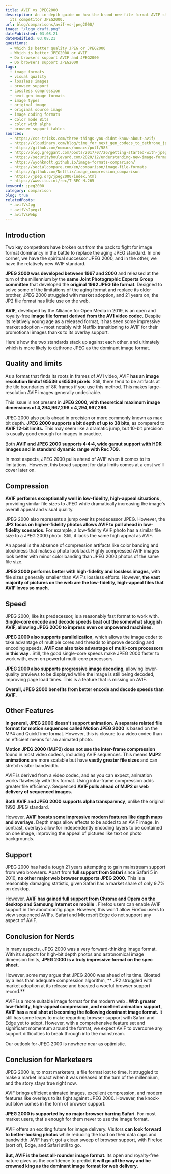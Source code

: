 ```yaml
---
title: AVIF vs JPEG2000
description: An in-depth guide on how the brand-new file format AVIF stacks up against
  its competitor JPEG2000.
url: blog/comparisons/avif-vs-jpeg2000/
image: "/logo_draft.png"
datePublished: 03.08.21
dateModified: 03.08.21
questions:
  - Which is better quality JPEG or JPEG2000
  - Which is better JPEG2000 or AVIF
  - Do browsers support AVIF and JPEG2000
  - Do browsers support JPEG2000
tags:
  - image formats
  - visual quality
  - lossless images
  - browser support
  - Lossless compression
  - next-gen image formats
  - image types
  - original image
  - original source image
  - image coding formats
  - Color mode Bits
  - color with alpha
  - browser support tables
sources:
  - https://css-tricks.com/three-things-you-didnt-know-about-avif/
  - https://cloudinary.com/blog/time_for_next_gen_codecs_to_dethrone_jpeg
  - https://github.com/nomacs/nomacs/pull/585
  - http://blog.greggant.com/posts/2017/07/26/getting-started-with-jpeg2000-jpeg-xr-webp-on-macos-osx.html
  - https://securityboulevard.com/2020/12/understanding-new-image-formats/
  - https://wyohknott.github.io/image-formats-comparison/
  - https://socialcompare.com/en/comparison/image-file-formats
  - https://github.com/Netflix/image_compression_comparison
  - https://jpeg.org/jpeg2000/index.html
  - https://www.itu.int/rec/T-REC-H.265
keyword: jpeg2000
category: comparison
blog: true
relatedPosts:
  - avifVsJpg
  - avifVsJpegxl
  - avifVsWebp
---
```




## Introduction
  
Two key competitors have broken out from the pack to fight for image format dominancy in the battle to replace the aging JPEG standard. In one corner, we have the spiritual successor JPEG 2000, and in the other, we have the relatively new AVIF standard.  

**JPEG 2000 was developed between 1997 and 2000** and released at the turn of the millennium by the **same Joint Photographic Experts Group committee** that developed the **original 1992 JPEG file format**. Designed to solve some of the limitations of the aging format and replace its older brother, JPEG 2000 struggled with market adoption, and 21 years on, the JP2 file format has little use on the web.  

**AVIF,** developed by the Alliance for Open Media in 2019, is an open and royalty-free **image file format derived from the AV1 video codec.** Despite its relatively young age as a released format, it has seen some impressive market adoption – most notably with Netflix transitioning to AVIF for their promotional images thanks to its overlay support.  

Here's how the two standards stack up against each other, and ultimately which is more likely to dethrone JPEG as the dominant image format.  

## Quality and limits
  
As a format that finds its roots in frames of AV1 video, AVIF **has an image resolution limitof 65536 x 65536 pixels**. Still, there tend to be artifacts at the tile boundaries of 8K frames if you use this method. This makes large-resolution AVIF images generally undesirable.  

This issue is not present in **JPEG 2000, with theoretical maximum image dimensions of 4,294,967,296 x 4,294,967,296.**  

JPEG 2000 also pulls ahead in precision or more commonly known as max bit depth. **JPEG 2000 supports a bit depth of up to 38 bits**, as compared to **AVIF 12-bit limits.** This may seem like a dramatic jump, but 10-bit precision is usually good enough for images in practice.  

Both **AVIF and JPEG 2000 supports 4:4:4, wide gamut support with HDR images and in standard dynamic range with Rec 709.**  

In most aspects, JPEG 2000 pulls ahead of AVIF when it comes to its limitations. However, this broad support for data limits comes at a cost we'll cover later on.  

## Compression
  
**AVIF performs exceptionally well in low-fidelity, high-appeal situations** , providing similar file sizes to JPEG while dramatically increasing the image's overall appeal and visual quality.  

JPEG 2000 also represents a jump over its predecessor JPEG. However, the **JP2 focus on higher-fidelity photos allows AVIF to pull ahead in low-fidelity scenarios.**  For example, a low-fidelity AVIF photo has a similar file size to a JPEG 2000 photo. Still, it lacks the same high appeal as AVIF.  

An appeal is the absence of compression artifacts like color banding and blockiness that makes a photo look bad. Highly compressed AVIF images look better with minor color banding than JPEG 2000 photos of the same file size.  

**JPEG 2000 performs better with high-fidelity and lossless images,**  with file sizes generally smaller than AVIF's lossless efforts. However, **the vast majority of pictures on the web are the low-fidelity, high-appeal files that AVIF loves so much.**  

## Speed
  
JPEG 2000, like its predecessor, is a reasonably fast format to work with. **Single-core encode and decode speeds beat out the somewhat sluggish AVIF, allowing JPEG 2000 to impress even on unpowered machines.**  

**JPEG 2000 also supports parallelization**, which allows the image coder to take advantage of multiple cores and threads to improve decoding and encoding speeds. **AVIF can also take advantage of multi-core processors in this way** . Still, the good single-core speeds make JPEG 2000 faster to work with, even on powerful multi-core processors.  

**JPEG 2000 also supports progressive image decoding**, allowing lower-quality previews to be displayed while the image is still being decoded, improving page load times. This is a feature that is missing on AVIF.  

**Overall, JPEG 2000 benefits from better encode and decode speeds than AVIF.**  

## Other Features
  
**In general, JPEG 2000 doesn't support animation**. **A separate related file format for motion sequences called Motion JPEG 2000**  is based on the MP4 and QuickTime format. However, this is closure to a video codec than an efficient means for an animated photo.  

**Motion JPEG 2000 (MJP2) does not use the inter-frame compression**  found in most video codecs, including AVIF sequences. This means **MJP2 animations** are more scalable but have **vastly greater file sizes** and can stretch visitor bandwidth.  

AVIF is derived from a video codec, and as you can expect, animation works flawlessly with this format. Using intra-frame compression adds greater file efficiency. Sequenced **AVIF pulls ahead of MJP2 or web delivery of sequenced images.**  

**Both AVIF and JPEG 2000 supports alpha transparency**, unlike the original 1992 JPEG standard.  

However, **AVIF boasts some impressive modern features like depth maps and overlays.** Depth maps allow effects to be added to an AVIF image. In contrast, overlays allow for independently encoding layers to be contained on one image, improving the appeal of pictures like text on photo backgrounds.  

## Support
  
JPEG 2000 has had a tough 21 years attempting to gain mainstream support from web browsers. Apart from **full support from Safari** since Safari 5 in 2010, **no other major web browser supports JPEG 2000\.** This is a reasonably damaging statistic, given Safari has a market share of only 9.7% on desktop.  

However, **AVIF has gained full support from Chrome and Opera on the desktop and Samsung Internet on mobile** . Firefox users can enable AVIF support in the about:config page. However, this won't allow Firefox users to view sequenced AVIFs. Safari and Microsoft Edge do not support any aspect of AVIF.  

## Conclusion for Nerds
 
In many aspects, JPEG 2000 was a very forward-thinking image format. With its support for high-bit depth photos and astronomical image dimension limits, **JPEG 2000 is a truly impressive format on the spec sheet.** 

However, some may argue that JPEG 2000 was ahead of its time. Bloated by a less than adequate compression algorithm, ** JP2 struggled with market adoption at its release and boasted a woeful browser support record.** 

AVIF is a more suitable image format for the modern web **. With greater low-fidelity, high-appeal compression, and excellent animation support, AVIF has a real shot at becoming the following dominant image format.** It still has some leaps to make regarding browser support with Safari and Edge yet to adopt. However, with a comprehensive feature set and significant momentum around the format, we expect AVIF to overcome any support difficulties to break through into the mainstream.  

Our outlook for JPEG 2000 is nowhere near as optimistic.  

## Conclusion for Marketeers
  
JPEG 2000 is, to most marketers, a file format lost to time. It struggled to make a market impact when it was released at the turn of the millennium, and the story stays true right now.  

AVIF brings efficient animated images, excellent compression, and modern features like overlays to its fight against JPEG 2000\. However, the knock-out blow comes in the form of browser support.  

**JPEG 2000 is supported by no major browser barring Safari.** For most market users, that's enough for them never to use the image format.  

AVIF offers an exciting future for image delivery. Visitors **can look forward to better-looking photos** while reducing the load on their data caps and bandwidth. AVIF hasn't got a clean sweep of browser support, with Firefox (sort of), Edge, and Safari still to go.  

**But, AVIF is the best all-rounder image format**. Its open and royalty-free nature gives us the confidence to predict **it will go all the way and be crowned king as the dominant image format for web delivery.**  
